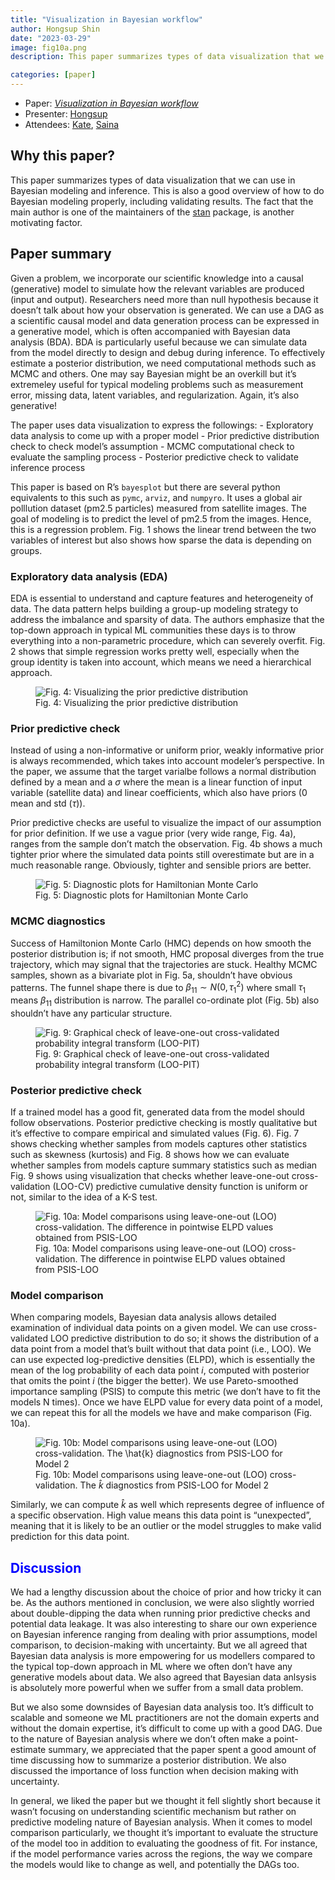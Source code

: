 ```yaml
---
title: "Visualization in Bayesian workflow"
author: Hongsup Shin
date: "2023-03-29"
image: fig10a.png
description: This paper summarizes types of data visualization that we can use in Bayesian modeling and inference. It also provides a good overview of how to do Bayesian data analysis properly, including model validation such as prior and posterior predictive checks.

categories: [paper]
---
```


:::{.callout-note}
- Paper: [*Visualization in Bayesian workflow*](https://arxiv.org/abs/1709.01449)
- Presenter: [Hongsup](https://www.linkedin.com/in/hongsupshin/)
- Attendees: [Kate](https://www.linkedin.com/in/kate-behrman/), [Saina](https://www.linkedin.com/in/saina199/)
:::

## Why this paper?
This paper summarizes types of data visualization that we can use in Bayesian modeling and inference. This is also a good overview of how to do Bayesian modeling properly, including validating results. The fact that the main author is one of the maintainers of the [stan](https://mc-stan.org/) package, is another motivating factor.

## Paper summary
Given a problem, we incorporate our scientific knowledge into a causal (generative) model to simulate how the relevant variables are produced (input and output). Researchers need more than null hypothesis because it doesn't talk about how your observation is generated. We can use a DAG as a scientific causal model and data generation process can be expressed in a generative model, which is often accompanied with Bayesian data analysis (BDA). BDA is particularly useful because we can simulate data from the model directly to design and debug during inference. To effectively estimate a posterior distribution, we need computational methods such as MCMC and others. One may say Bayesian might be an overkill but it's extremeley useful for typical modeling problems such as measurement error, missing data, latent variables, and regularization. Again, it's also generative!

The paper uses data visualization to express the followings:
  - Exploratory data analysis to come up with a proper model
  - Prior predictive distribution check to check model's assumption
  - MCMC computational check to evaluate the sampling process
  - Posterior predictive check to validate inference process

This paper is based on R's `bayesplot` but there are several python equivalents to this such as `pymc`, `arviz`, and `numpyro`. It uses a global air polllution dataset (pm2.5 particles) measured from satellite images. The goal of modeling is to predict the level of pm2.5 from the images. Hence, this is a regression problem. Fig. 1 shows the linear trend between the two variables of interest but also shows how sparse the data is depending on groups. 

### Exploratory data analysis (EDA)
EDA is essential to understand and capture features and heterogeneity of data. The data pattern helps building a group-up modeling strategy to address the imbalance and sparsity of data. The authors emphasize that the top-down approach in typical ML communities these days is to throw everything into a non-parametric procedure, which can severely overfit. Fig. 2 shows that simple regression works pretty well, especially when the group identity is taken into account, which means we need a hierarchical approach.

![Fig. 4: Visualizing the prior predictive distribution](fig4.png)

### Prior predictive check
Instead of using a non-informative or uniform prior, weakly informative prior is always recommended, which takes into account modeler's perspective. In the paper, we assume that the target varialbe follows a normal distribution defined by a mean and a $\sigma$ where the mean is a linear function of input variable (satellite data) and linear coefficients, which also have priors (0 mean and std ($\tau$)).

Prior predictive checks are useful to visualize the impact of our assumption for prior definition. If we use a vague prior (very wide range, Fig. 4a), ranges from the sample don't match the observation. Fig. 4b shows a much tighter prior where the simulated data points still overestimate but are in a much reasonable range. Obviously, tighter and sensible priors are better.

![Fig. 5: Diagnostic plots for Hamiltonian Monte Carlo](fig5.png)

### MCMC diagnostics
Success of Hamiltonion Monte Carlo (HMC) depends on how smooth the posterior distribution is; if not smooth, HMC proposal diverges from the true trajectory, which may signal that the trajectories are stuck. Healthy MCMC samples, shown as a bivariate plot in Fig. 5a, shouldn't have obvious patterns. The funnel shape there 
is due to $\beta_{11} \sim N(0, \, \tau_{1}^{2})$ where small $\tau_{1}$ means $\beta_{11}$ distribution is narrow. The parallel co-ordinate plot (Fig. 5b) also shouldn't have any particular structure.

![Fig. 9: Graphical check of leave-one-out cross-validated probability integral transform (LOO-PIT)](fig9.png)

### Posterior predictive check
If a trained model has a good fit, generated data from the model should follow observations. Posterior predictive checking is mostly qualitative but it's effective to compare empirical and simulated values (Fig. 6). Fig. 7 shows checking whether samples from models captures other statistics such as skewness (kurtosis) and Fig. 8 shows how we can evaluate whether samples from models capture summary statistics such as median Fig. 9 shows using visualization that checks whether leave-one-out cross-validation (LOO-CV) predictive cumulative density function is uniform or not, similar to the idea of a K-S test. 

![Fig. 10a: Model comparisons using leave-one-out (LOO) cross-validation. The difference in pointwise ELPD values obtained from PSIS-LOO](fig10a.png)

### Model comparison
When comparing models, Bayesian data analysis allows detailed examination of individual data points on a given model. We can use cross-validated LOO predictive distribution to do so; it shows the distribution of a data point from a model that's built without that data point (i.e., LOO). We can use expected log-predictive densities (ELPD), which is essentially the mean of the log probability of each data point *i*, computed with posterior that omits the point *i* (the bigger the better). We use Pareto-smoothed importance sampling (PSIS) to compute this metric (we don't have to fit the models N times). Once we have ELPD value for every data point of a model, we can repeat this for all the models we have and make comparison (Fig. 10a).

![Fig. 10b: Model comparisons using leave-one-out (LOO) cross-validation.  The $\hat{k}$ diagnostics from PSIS-LOO for Model 2](fig10b.png)

Similarly, we can compute $\hat{k}$ as well which represents degree of influence of a specific observation. High value means this data point is "unexpected", meaning that it is likely to be an outlier or the model struggles to make valid prediction for this data point.

## <font color='blue'>Discussion</font>

We had a lengthy discussion about the choice of prior and how tricky it can be. As the authors mentioned in conclusion, we were also slightly worried about double-dipping the data when running prior predictive checks and potential data leakage. It was also interesting to share our own experience on Bayesian inference ranging from dealing with prior assumptions, model comparison, to decision-making with uncertainty. But we all agreed that Bayesian data analysis is more empowering for us modellers compared to the typical top-down approach in ML where we often don't have any generative models about data. We also agreed that Bayesian data anlsysis is absolutely more powerful when we suffer from a small data problem.

But we also some downsides of Bayesian data analysis too. It's difficult to scalable and someone we ML practitioners are not the domain experts and without the domain expertise, it's difficult to come up with a good DAG. Due to the nature of Bayesian analysis where we don't often make a point-estimate summary, we appreciated that the paper spent a good amount of time discussing how to summarize a posterior distribution. We also discussed the importance of loss function when decision making with uncertainty.

In general, we liked the paper but we thought it fell slightly short because it wasn't focusing on understanding scientific mechanism but rather on predictive modeling nature of Bayesian analysis. When it comes to model comparison particularly, we thought it's important to evaluate the structure of the model too in addition to evaluating the goodness of fit. For instance, if the model performance varies across the regions, the way we compare the models would like to change as well, and potentially the DAGs too.